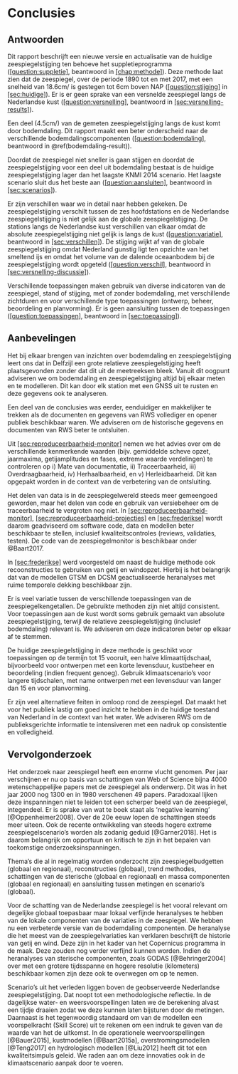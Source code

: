 # Conclusies

## Antwoorden

Dit rapport beschrijft een nieuwe versie en actualisatie van de huidige
zeespiegelstijging ten behoeve het suppletieprogramma
([\[question:suppletie\]](#question:suppletie){reference-type="ref"
reference="question:suppletie"}, beantwoord in
[\[chap:methode\]](#chap:methode){reference-type="ref"
reference="chap:methode"}). Deze methode laat zien dat de zeespiegel,
over de periode 1890 tot en met 2017, met een snelheid van 18.6cm/ is
gestegen tot 6cm boven [NAP]{acronym-label="NAP"
acronym-form="singular+short"}
([\[question:stijging\]](#question:stijging){reference-type="ref"
reference="question:stijging"} in
[\[sec:huidige\]](#sec:huidige){reference-type="ref"
reference="sec:huidige"}). Er is er geen sprake van een versnelde
zeespiegel langs de Nederlandse kust
([\[question:versnelling\]](#question:versnelling){reference-type="ref"
reference="question:versnelling"}, beantwoord in
[\[sec:versnelling-results\]](#sec:versnelling-results){reference-type="ref"
reference="sec:versnelling-results"}).

Een deel (4.5cm/) van de gemeten zeespiegelstijging langs de kust komt
door bodemdaling. Dit rapport maakt een beter onderscheid naar de
verschillende bodemdalingscomponenten
([\[question:bodemdaling\]](#question:bodemdaling){reference-type="ref"
reference="question:bodemdaling"}, beantwoord in
\@ref(bodemdaling-result)).

Doordat de zeespiegel niet sneller is gaan stijgen en doordat de
zeespiegelstijging voor een deel uit bodemdaling bestaat is de huidige
zeespiegelstijging lager dan het laagste [KNMI]{acronym-label="KNMI"
acronym-form="singular+short"} 2014 scenario. Het laagste scenario sluit
dus het beste aan
([\[question:aansluiten\]](#question:aansluiten){reference-type="ref"
reference="question:aansluiten"}, beantwoord in
[\[sec:scenarios\]](#sec:scenarios){reference-type="ref"
reference="sec:scenarios"}).

Er zijn verschillen waar we in detail naar hebben gekeken. De
zeespiegelstijging verschilt tussen de zes hoofdstations en de
Nederlandse zeespiegelstijging is niet gelijk aan de globale
zeespiegelstijging. De stations langs de Nederlandse kust verschillen
van elkaar omdat de absolute zeespiegelstijging niet gelijk is langs de
kust ([\[question:variatie\]](#question:variatie){reference-type="ref"
reference="question:variatie"}, beantwoord in
[\[sec:verschillen\]](#sec:verschillen){reference-type="ref"
reference="sec:verschillen"}). De stijging wijkt af van de globale
zeespiegelstijging omdat Nederland gunstig ligt ten opzichte van het
smeltend ijs en omdat het volume van de dalende oceaanbodem bij de
zeespiegelstijging wordt opgeteld
([\[question:verschil\]](#question:verschil){reference-type="ref"
reference="question:verschil"}, beantwoord in
[\[sec:versnelling-discussie\]](#sec:versnelling-discussie){reference-type="ref"
reference="sec:versnelling-discussie"}).

Verschillende toepassingen maken gebruik van diverse indicatoren van de
zeespiegel, stand of stijging, met of zonder bodemdaling, met
verschillende zichtduren en voor verschillende type toepassingen
(ontwerp, beheer, beoordeling en planvorming). Er is geen aansluiting
tussen de toepassingen
([\[question:toepassingen\]](#question:toepassingen){reference-type="ref"
reference="question:toepassingen"}, beantwoord in
[\[sec:toepassing\]](#sec:toepassing){reference-type="ref"
reference="sec:toepassing"}).

## Aanbevelingen

Het bij elkaar brengen van inzichten over bodemdaling en
zeespiegelstijging leert ons dat in Delfzijl een grote relatieve
zeespiegelstijging heeft plaatsgevonden zonder dat dit uit de
meetreeksen bleek. Vanuit dit oogpunt adviseren we om bodemdaling en
zeespiegelstijging altijd bij elkaar meten en te modelleren. Dit kan
door elk station met een [GNSS]{acronym-label="GNSS"
acronym-form="singular+short"} uit te rusten en deze gegevens ook te
analyseren.

Een deel van de conclusies was eerder, eenduidiger en makkelijker te
trekken als de documenten en gegevens van [RWS]{acronym-label="RWS"
acronym-form="singular+short"} vollediger en opener publiek beschikbaar
waren. We adviseren om de historische gegevens en documenten van
[RWS]{acronym-label="RWS" acronym-form="singular+short"} beter te
ontsluiten.

Uit
[\[sec:reproduceerbaarheid-monitor\]](#sec:reproduceerbaarheid-monitor){reference-type="ref"
reference="sec:reproduceerbaarheid-monitor"} nemen we het advies over om
de verschillende kenmerkende waarden (bijv. gemiddelde scheve opzet,
jaarmaxima, getijamplitudes en fases, extreme waarde verdelingen) te
controleren op i) Mate van documentatie, ii) Traceerbaarheid, iii)
Overdraagbaarheid, iv) Herhaalbaarheid, en v) Herleidbaarheid. Dit kan
opgepakt worden in de context van de verbetering van de ontsluiting.

Het delen van data is in de zeespiegelwereld steeds meer gemeengoed
geworden, maar het delen van code en gebruik van versiebeheer om de
traceerbaarheid te vergroten nog niet. In
[\[sec:reproduceerbaarheid-monitor\]](#sec:reproduceerbaarheid-monitor){reference-type="ref"
reference="sec:reproduceerbaarheid-monitor"},
[\[sec:reproduceerbaarheid-projecties\]](#sec:reproduceerbaarheid-projecties){reference-type="ref"
reference="sec:reproduceerbaarheid-projecties"} en
[\[sec:frederikse\]](#sec:frederikse){reference-type="ref"
reference="sec:frederikse"} wordt daarom geadviseerd om software code,
data en modellen beter beschikbaar te stellen, inclusief
kwaliteitscontroles (reviews, validaties, testen). De code van de
zeespiegelmonitor is beschikbaar onder @Baart2017.

In [\[sec:frederikse\]](#sec:frederikse){reference-type="ref"
reference="sec:frederikse"} werd voorgesteld om naast de huidige methode
ook recoonstructies te gebruiken van getij en windopzet. Hierbij is het
belangrijk dat van de modellen [GTSM]{acronym-label="GTSM"
acronym-form="singular+short"} en [DCSM]{acronym-label="DCSM"
acronym-form="singular+short"} geactualiseerde heranalyses met ruime
temporele dekking beschikbaar zijn.

Er is veel variatie tussen de verschillende toepassingen van de
zeespiegelkengetallen. De gebruikte methoden zijn niet altijd
consistent. Voor toepassingen aan de kust wordt soms gebruik gemaakt van
absolute zeespiegelstijging, terwijl de relatieve zeespiegelstijging
(inclusief bodemdaling) relevant is. We adviseren om deze indicatoren
beter op elkaar af te stemmen.

De huidige zeespiegelstijging in deze methode is geschikt voor
toepassingen op de termijn tot 15 vooruit, een halve klimaattijdschaal,
bijvoorbeeld voor ontwerpen met een korte levensduur, kustbeheer en
beoordeling (indien frequent genoeg). Gebruik klimaatscenario's voor
langere tijdschalen, met name ontwerpen met een levensduur van langer
dan 15 en voor planvorming.

Er zijn veel alternatieve feiten in omloop rond de zeespiegel. Dat maakt
het voor het publiek lastig om goed inzicht te hebben in de huidige
toestand van Nederland in de context van het water. We adviseren
[RWS]{acronym-label="RWS" acronym-form="singular+short"} om de
publieksgerichte informatie te intensiveren met een nadruk op
consistentie en volledigheid.

## Vervolgonderzoek

Het onderzoek naar zeespiegel heeft een enorme vlucht genomen. Per jaar
verschijnen er nu op basis van schattingen van Web of Science bijna 4000
wetenschappelijke papers met de zeespiegel als onderwerp. Dit was in het
jaar 2000 nog 1300 en in 1980 verschenen 49 papers. Paradoxaal lijken
deze inspanningen niet te leiden tot een scherper beeld van de
zeespiegel, integendeel. Er is sprake van wat te boek staat als
'negative learning' [@Oppenheimer2008]. Over de 20e eeuw lopen de
schattingen steeds meer uiteen. Ook de recente ontwikkeling van steeds
hogere extreme zeespiegelscenario's worden als zodanig geduid
[@Garner2018]. Het is daarom belangrijk om opportuun en kritisch te zijn
in het bepalen van toekomstige onderzoeksinspanningen.

Thema's die al in regelmatig worden onderzocht zijn zeespiegelbudgetten
(globaal en regionaal), reconstructies (globaal), trend methodes,
schattingen van de sterische (globaal en regionaal) en massa componenten
(globaal en regionaal) en aansluiting tussen metingen en scenario's
(globaal).

Voor de schatting van de Nederlandse zeespiegel is het vooral relevant
om degelijke globaal toepasbaar maar lokaal verfijnde heranalyses te
hebben van de lokale componenten van de variaties in de zeespiegel. We
hebben nu een verbeterde versie van de bodemdaling componenten. De
heranalyse die het meest van de zeespiegelvariaties kan verklaren
beschrijft de historie van getij en wind. Deze zijn in het kader van het
Copernicus programma in de maak. Deze zouden nog verder verfijnd kunnen
worden. Indien de heranalyses van sterische componenten, zoals
[GODAS]{acronym-label="GODAS" acronym-form="singular+short"}
[@Behringer2004] over met een grotere tijdsspanne en hogere resolutie
(kilometers) beschikbaar komen zijn deze ook te overwegen om op te
nemen.

Scenario's uit het verleden liggen boven de geobserveerde Nederlandse
zeespiegelstijging. Dat noopt tot een methodologische reflectie. In de
dagelijkse water- en weersvoorspellingen laten we de berekening alvast
een tijdje draaien zodat we deze kunnen laten bijsturen door de
metingen. Daarnaast is het tegenwoordig standaard om van de modellen een
voorspelkracht (Skill Score) uit te rekenen om een indruk te geven van
de waarde van het de uitkomst. In de operationele weervoorspellingen
[@Bauer2015], kustmodellen [@Baart2015a], overstromingsmodellen
[@Teng2017] en hydrologisch modellen [@Liu2012] heeft dit tot een
kwaliteitsimpuls geleid. We raden aan om deze innovaties ook in de
klimaatscenario aanpak door te voeren.

